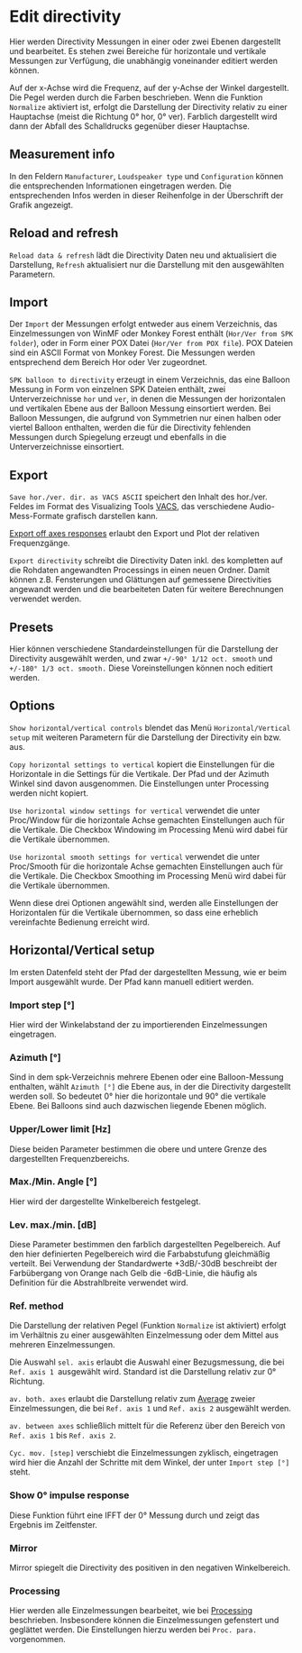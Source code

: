 # Edit directivity

Hier werden Directivity Messungen in einer oder zwei Ebenen dargestellt und bearbeitet. Es stehen zwei Bereiche für horizontale und vertikale Messungen zur Verfügung, die unabhängig voneinander editiert werden können.

Auf der x-Achse wird die Frequenz, auf der y-Achse der Winkel dargestellt. Die Pegel werden durch die Farben beschrieben. Wenn die Funktion ``Normalize`` aktiviert ist, erfolgt die Darstellung der Directivity relativ zu einer Hauptachse (meist die Richtung 0° hor, 0° ver). Farblich dargestellt wird dann der Abfall des Schalldrucks gegenüber dieser Hauptachse.
## Measurement info

In den Feldern ``Manufacturer``, ``Loudspeaker type`` und ``Configuration`` können die entsprechenden Informationen eingetragen werden. Die entsprechenden Infos werden in dieser Reihenfolge in der Überschrift der Grafik angezeigt.

## Reload and refresh

``Reload data & refresh`` lädt die Directivity Daten neu und aktualisiert die Darstellung, ``Refresh`` aktualisiert nur die Darstellung mit den ausgewählten Parametern.

## Import

Der ``Import`` der Messungen erfolgt entweder aus einem Verzeichnis, das Einzelmessungen von WinMF oder Monkey Forest enthält (``Hor/Ver from SPK folder``), oder in Form einer POX Datei (``Hor/Ver from POX file``). POX Dateien sind ein ASCII Format von Monkey Forest. Die Messungen werden entsprechend dem Bereich Hor oder Ver zugeordnet.

``SPK balloon to directivity`` erzeugt in einem Verzeichnis, das eine Balloon Messung in Form von einzelnen SPK Dateien enthält, zwei Unterverzeichnisse ``hor`` und ``ver``, in denen die Messungen der horizontalen und vertikalen Ebene aus der Balloon Messung einsortiert werden. Bei Balloon Messungen, die aufgrund von Symmetrien nur einen halben oder viertel Balloon enthalten, werden die für die Directivity fehlenden Messungen durch Spiegelung erzeugt und ebenfalls in die Unterverzeichnisse einsortiert.

## Export

``Save hor./ver. dir. as VACS ASCII`` speichert den Inhalt des hor./ver. Feldes im Format des Visualizing Tools [VACS](http://www.randteam.de/VACS/), das verschiedene Audio-Mess-Formate grafisch darstellen kann.

[Export off axes responses](/de/help/directivity/export-off-axes) erlaubt den Export und Plot der relativen Frequenzgänge.

``Export directivity`` schreibt die Directivity Daten inkl. des kompletten auf die Rohdaten angewandten Processings in einen neuen Ordner. Damit können z.B. Fensterungen und Glättungen auf gemessene Directivities angewandt werden und die bearbeiteten Daten für weitere Berechnungen verwendet werden.

## Presets

Hier können verschiedene Standardeinstellungen für die Darstellung der Directivity ausgewählt werden, und zwar ``+/-90° 1/12 oct. smooth`` und ``+/-180° 1/3 oct. smooth.`` Diese Voreinstellungen können noch editiert werden.

## Options

``Show horizontal/vertical controls`` blendet das Menü ``Horizontal/Vertical setup`` mit weiteren Parametern für die Darstellung der Directivity ein bzw. aus.

``Copy horizontal settings to vertical`` kopiert die Einstellungen für die Horizontale in die Settings für die Vertikale. Der Pfad und der Azimuth Winkel sind davon ausgenommen. Die Einstellungen unter Processing werden nicht kopiert.

``Use horizontal window settings for vertical`` verwendet die unter Proc/Window für die horizontale Achse gemachten Einstellungen auch für die Vertikale. Die Checkbox Windowing im Processing Menü wird dabei für die Vertikale übernommen.

``Use horizontal smooth settings for vertical`` verwendet die unter Proc/Smooth für die horizontale Achse gemachten Einstellungen auch für die Vertikale. Die Checkbox Smoothing im Processing Menü wird dabei für die Vertikale übernommen.

Wenn diese drei Optionen angewählt sind, werden alle Einstellungen der Horizontalen für die Vertikale übernommen, so dass eine erheblich vereinfachte Bedienung erreicht wird.

## Horizontal/Vertical setup

Im ersten Datenfeld steht der Pfad der dargestellten Messung, wie er beim Import ausgewählt wurde. Der Pfad kann manuell editiert werden.

### Import step [°]

Hier wird der Winkelabstand der zu importierenden Einzelmessungen eingetragen.
### Azimuth [°]

Sind in dem spk-Verzeichnis mehrere Ebenen oder eine Balloon-Messung enthalten, wählt ``Azimuth [°]`` die Ebene aus, in der die Directivity dargestellt werden soll. So bedeutet 0° hier die horizontale und 90° die vertikale Ebene. Bei Balloons sind auch dazwischen liegende Ebenen möglich.

### Upper/Lower limit [Hz]

Diese beiden Parameter bestimmen die obere und untere Grenze des dargestellten Frequenzbereichs.

### Max./Min. Angle [°]

Hier wird der dargestellte Winkelbereich festgelegt.

### Lev. max./min. [dB]

Diese Parameter bestimmen den farblich dargestellten Pegelbereich. Auf den hier definierten Pegelbereich wird die Farbabstufung gleichmäßig verteilt. Bei Verwendung der Standardwerte +3dB/-30dB beschreibt der Farbübergang von Orange nach Gelb die -6dB-Linie, die häufig als Definition für die Abstrahlbreite verwendet wird.

### Ref. method

Die Darstellung der relativen Pegel (Funktion ``Normalize`` ist aktiviert) erfolgt im Verhältnis zu einer ausgewählten Einzelmessung oder dem Mittel aus mehreren Einzelmessungen.

Die Auswahl ``sel. axis`` erlaubt die Auswahl einer Bezugsmessung, die bei ``Ref. axis 1 ``ausgewählt wird. Standard ist die Darstellung relativ zur 0° Richtung.

``av. both. axes`` erlaubt die Darstellung relativ zum  [Average](/de/help/edit/channel-work/average) zweier Einzelmessungen, die bei ``Ref. axis 1`` und ``Ref. axis 2`` ausgewählt werden.

``av. between axes`` schließlich mittelt für die Referenz über den Bereich von ``Ref. axis 1`` bis ``Ref. axis 2``.

``Cyc. mov. [step]`` verschiebt die Einzelmessungen zyklisch, eingetragen wird hier die Anzahl der Schritte mit dem Winkel, der unter ``Import step [°]`` steht.

### Show 0° impulse response

Diese Funktion führt eine IFFT der 0° Messung durch und zeigt das Ergebnis im Zeitfenster.

### Mirror

Mirror spiegelt die Directivity des positiven in den negativen Winkelbereich.

### Processing

Hier werden alle Einzelmessungen bearbeitet, wie bei [Processing](/de/help/adda/processing) beschrieben. Insbesondere können die Einzelmessungen gefenstert und geglättet werden. Die Einstellungen hierzu werden bei ``Proc. para.`` vorgenommen.
